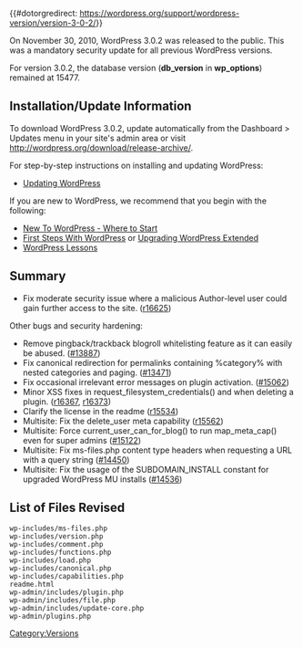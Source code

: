 {{#dotorgredirect: https://wordpress.org/support/wordpress-version/version-3-0-2/}}
{{Languages|
{{en|Version 3.0.2}}
{{ja|Version 3.0.2}}
{{ru|Версия 3.0.2}}
{{th|รุ่น 3.0.2}}
}}

On November 30, 2010, WordPress 3.0.2 was released to the public. This was a mandatory security update for all previous WordPress versions.

For version 3.0.2,  the database version ('''db_version''' in '''wp_options''') remained at 15477.

==Installation/Update Information==
To download WordPress 3.0.2, update automatically from the Dashboard > Updates menu in your site's admin area or visit http://wordpress.org/download/release-archive/.

For step-by-step instructions on installing and updating WordPress:

* [[Updating WordPress]]

If you are new to WordPress, we recommend that you begin with the following:
* [[New To WordPress - Where to Start]]
* [[First Steps With WordPress]] or [[Upgrading WordPress Extended]]
* [[WordPress Lessons]]

== Summary ==
* Fix moderate security issue where a malicious Author-level user could gain further access to the site. ([http://core.trac.wordpress.org/changeset/16625 r16625])

Other bugs and security hardening:
* Remove pingback/trackback blogroll whitelisting feature as it can easily be abused. ([http://core.trac.wordpress.org/ticket/13887 #13887])
* Fix canonical redirection for permalinks containing %category% with nested categories and paging. ([http://core.trac.wordpress.org/ticket/13471 #13471])
* Fix occasional irrelevant error messages on plugin activation. ([http://core.trac.wordpress.org/ticket/15062 #15062])
* Minor XSS fixes in request_filesystem_credentials() and when deleting a plugin. ([http://core.trac.wordpress.org/changeset/16367 r16367], [http://core.trac.wordpress.org/changeset/16373 r16373])
* Clarify the license in the readme ([http://core.trac.wordpress.org/changeset/15534 r15534])
* Multisite: Fix the delete_user meta capability ([http://core.trac.wordpress.org/changeset/15562 r15562])
* Multisite: Force current_user_can_for_blog() to run map_meta_cap() even for super admins ([http://core.trac.wordpress.org/ticket/15122 #15122])
* Multisite: Fix ms-files.php content type headers when requesting a URL with a query string ([http://core.trac.wordpress.org/ticket/14450 #14450])
* Multisite: Fix the usage of the SUBDOMAIN_INSTALL constant for upgraded WordPress MU installs ([http://core.trac.wordpress.org/ticket/14536 #14536])

==List of Files Revised==
<pre>
wp-includes/ms-files.php
wp-includes/version.php
wp-includes/comment.php
wp-includes/functions.php
wp-includes/load.php
wp-includes/canonical.php
wp-includes/capabilities.php
readme.html
wp-admin/includes/plugin.php
wp-admin/includes/file.php
wp-admin/includes/update-core.php
wp-admin/plugins.php
</pre>

{{Versions}}

[[Category:Versions]]